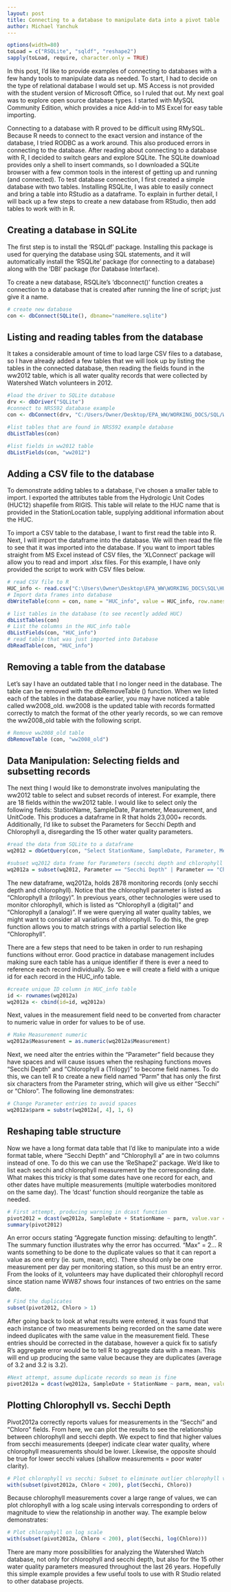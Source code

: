 ---
layout: post
title: Connecting to a database to manipulate data into a pivot table
author: Michael Yanchuk
---
```{r setup1, include=FALSE, echo=FALSE, cache=FALSE}
options(width=80)
toLoad = c("RSQLite", "sqldf", "reshape2")
sapply(toLoad, require, character.only = TRUE)
```
In this post, I’d like to provide examples of connecting to databases with a few handy tools to manipulate data as needed.  To start, I had to decide on the type of relational database I would set up.  MS Access is not provided with the student version of Microsoft Office, so I ruled that out.  My next goal was to explore open source database types.  I started with MySQL Community Edition, which provides a nice Add-in to MS Excel for easy table importing. 

Connecting to a database with R proved to be difficult using RMySQL.  Because R needs to connect to the exact version and instance of the database, I tried RODBC as a work around.  This also produced errors in connecting to the database.  After reading about connecting to a database with R, I decided to switch gears and explore SQLite.  The SQLite download provides only a shell to insert commands, so I downloaded a SQLite browser with a few common tools in the interest of getting up and running (and connected).  To test database connection, I first created a simple database with two tables.  Installing RSQLite, I was able to easily connect and bring a table into RStudio as a dataframe.  To explain in further detail, I will back up a few steps to create a new database from RStudio, then add tables to work with in R.

## Creating a database in SQLite

The first step is to install the 'RSQLdf' package.  Installing this package is used for querying the database using SQL statements, and it will automatically install the 'RSQLite' package (for connecting to a database) along with the 'DBI' package (for Database Interface).  

To create a new database, RSQLite’s 'dbconnect()' function creates a connection to a database that is created after running the line of script; just give it a name.

```{r dbConnect, eval=FALSE}
# create new database
con <- dbConnect(SQLite(), dbname="nameHere.sqlite")
```

## Listing and reading tables from the database

It takes a considerable amount of time to load large CSV files to a database, so I have already added a few tables that we will look up by listing the tables in the connected database, then reading the fields found in the ww2012 table, which is all water quality records that were collected by Watershed Watch volunteers in 2012.

```{r DbaseSetup, eval=FALSE}
#load the driver to SQLite database
drv <- dbDriver("SQLite")
#connect to NRS592 database example
con <- dbConnect(drv, "C:/Users/Owner/Desktop/EPA_WW/WORKING_DOCS/SQL/WW_NRS592")

#list tables that are found in NRS592 example database
dbListTables(con)

#list fields in ww2012 table
dbListFields(con, "ww2012")
```

## Adding a CSV file to the database

To demonstrate adding tables to a database, I’ve chosen a smaller table to import.  I exported the attributes table from the Hydrologic Unit Codes (HUC12) shapefile from RIGIS.  This table will relate to the HUC name that is provided in the StationLocation table, supplying additional information about the HUC.

To import a CSV table to the database, I want to first read the table into R.  Next, I will import the dataframe into the database.  We will then read the file to see that it was imported into the database.  If you want to import tables straight from MS Excel instead of CSV files, the 'XLConnect' package will allow you to read and import .xlsx files.  For this example, I have only provided the script to work with CSV files below.

```{r readCSV, eval=FALSE}
# read CSV file to R
HUC_info <- read.csv("C:\Users\Owner\Desktop\EPA_WW\WORKING_DOCS\SQL\HUC.csv")
# Import data frames into database
dbWriteTable(conn = con, name = "HUC_info", value = HUC_info, row.names = FALSE)
```

```{r readTable, eval=FALSE}
# list tables in the database (to see recently added HUC)
dbListTables(con)
# List the columns in the HUC_info table
dbListFields(con, "HUC_info")
# read table that was just imported into Database
dbReadTable(con, "HUC_info")
```

## Removing a table from the database

Let’s say I have an outdated table that I no longer need in the database.  The table can be removed with the dbRemoveTable () function.  When we listed each of the tables in the database earlier, you may have noticed a table called ww2008_old.  ww2008 is the updated table with records formatted correctly to match the format of the other yearly records, so we can remove the ww2008_old table with the following script.

```{r removeTable, eval=FALSE}
# Remove ww2008_old table
dbRemoveTable (con, "ww2008_old")
```

## Data Manipulation:  Selecting fields and subsetting records

The next thing I would like to demonstrate involves manipulating the ww2012 table to select and subset records of interest.  For example, there are 18 fields within the ww2012 table.  I would like to select only the following fields:  StationName, SampleDate, Parameter, Measurement, and UnitCode.  This produces a dataframe in R that holds 23,000+ records.  Additionally, I’d like to subset the Parameters for Secchi Depth and Chlorophyll a, disregarding the 15 other water quality parameters.

```{r dbGetQuery, echo=TRUE}
#read the data from SQLite to a dataframe
wq2012 = dbGetQuery(con, "Select StationName, SampleDate, Parameter, Measurement from ww2012")

#subset wq2012 data frame for Parameters (secchi depth and chlorophyll a)
wq2012a = subset(wq2012, Parameter == "Secchi Depth" | Parameter == "Chlorophyll a (Trilogy)")
```

The new dataframe, wq2012a, holds 2878 monitoring records (only secchi depth and chlorophyll).  Notice that the chlorophyll parameter is listed as “Chlorophyll a (trilogy)”.  In previous years, other technologies were used to monitor chlorophyll, which is listed as “Chlorophyll a (digital)” and “Chlorophyll a (analog)”.  If we were querying all water quality tables, we might want to consider all variations of chlorophyll.  To do this, the grep function allows you to match strings with a partial selection like “Chlorophyll”. 

There are a few steps that need to be taken in order to run reshaping functions without error.  Good practice in database management includes making sure each table has a unique identifier if there is ever a need to reference each record individually.  So we e will create a field with a unique id for each record in the HUC_info table.

```{r UniqueID}
#create unique ID column in HUC_info table
id <- rownames(wq2012a)
wq2012a <- cbind(id=id, wq2012a)
```
Next, values in the measurement field need to be converted from character to numeric value in order for values to be of use.

```{r numericValue}
# Make Measurement numeric
wq2012a$Measurement = as.numeric(wq2012a$Measurement)
```

Next, we need alter the entries within the “Parameter” field because they have spaces and will cause issues when the reshaping functions moves “Secchi Depth” and “Chlorophyll a (Trilogy)” to become field names.  To do this, we can tell R to create a new field named “Parm” that has only the first six characters from the Parameter string, which will give us either “Secchi” or “Chloro”.  The following line demonstrates:

```{r substr}
# Change Parameter entries to avoid spaces
wq2012a$parm = substr(wq2012a[, 4], 1, 6)
```

## Reshaping table structure

Now we have a long format data table that I’d like to manipulate into a wide format table, where “Secchi Depth” and “Chlorophyll a” are in two columns instead of one.  To do this we can use the 'ReShape2' package.  We’d like to list each secchi and chlorophyll measurement by the corresponding date.  What makes this tricky is that some dates have one record for each, and other dates have multiple measurements (multiple waterbodies monitored on the same day).  The 'dcast' function should reorganize the table as needed.  

```{r attempt1}
# First attempt, producing warning in dcast function
pivot2012 = dcast(wq2012a, SampleDate + StationName ~ parm, value.var = "Measurement")
summary(pivot2012)
```

An error occurs stating “Aggregate function missing:  defaulting to length”.
The summary function illustrates why the error has occurred.  “Max” = 2…  R wants something to be done to the duplicate values so that it can report a value as one entry (ie. sum, mean, etc).  There should only be one measurement per day per monitoring station, so this must be an entry error.  From the looks of it, volunteers may have duplicated their chlorophyll record since station name WW87 shows four instances of two entries on the same date.

```{r pivot, echo=TRUE}
# Find the duplicates
subset(pivot2012, Chloro > 1)
```

After going back to look at what results were entered, it was found that each instance of two measurements being recorded on the same date were indeed duplicates with the same value in the measurement field.  These entries should be corrected in the database, however a quick fix to satisfy R’s aggregate error would be to tell R to aggregate data with a mean.  This will end up producing the same value because they are duplicates (average of 3.2 and 3.2 is 3.2).  

```{r pivotA, echo=TRUE}
#Next attempt, assume duplicate records so mean is fine
pivot2012a = dcast(wq2012a, SampleDate + StationName ~ parm, mean, value.var = "Measurement")
```

## Plotting Chlorophyll vs. Secchi Depth

Pivot2012a correctly reports values for measurements in the “Secchi” and “Chloro” fields.  From here, we can plot the results to see the relationship between chlorophyll and secchi depth.  We expect to find that higher values from secchi measurements (deeper) indicate clear water quality, where chlorophyll measurements should be lower. Likewise, the opposite should be true for lower secchi values (shallow measurements = poor water clarity).  

```{r plot, echo=TRUE}
# Plot chlorophyll vs secchi: Subset to eliminate outlier chlorophyll value
with(subset(pivot2012a, Chloro < 200), plot(Secchi, Chloro))
```

Because chlorophyll measurements cover a large range of values, we can plot chlorophyll with a log scale using intervals corresponding to orders of magnitude to view the relationship in another way.  The example below demonstrates:  

```{r logPlot, echo=TRUE}
# Plot chlorophyll on log scale
with(subset(pivot2012a, Chloro < 200), plot(Secchi, log(Chloro)))
```

There are many more possibilities for analyzing the Watershed Watch database, not only for chlorophyll and secchi depth, but also for the 15 other water quality parameters measured throughout the last 26 years.  Hopefully this simple example provides a few useful tools to use with R Studio related to other database projects. 

